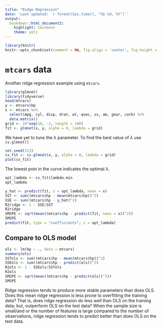 ```yaml
---
title: "Ridge Regression"
date: 'Last updated: `r format(Sys.time(), "%b %d, %Y")`'
output:
  bookdown::html_document2:
    highlight: textmate
    theme: yeti
---
```


```r
library(knitr)
knitr::opts_chunk$set(comment = NA, fig.align = 'center', fig.height = 5, fig.width = 5, prompt = FALSE, highlight = TRUE, tidy = FALSE, warning = FALSE, message = FALSE, tidy.opts=list(blank = TRUE, width.cutoff = 80))
```




# `mtcars` data

Another ridge regression example using `mtcars`.

```r
library(glmnet)
library(tidyverse)
head(mtcars)
y <- mtcars$hp
x <- mtcars %>%
  select(mpg, cyl, disp, drat, wt, qsec, vs, am, gear, carb) %>%
  data.matrix()
grid <- 10^seq(10, -2, length = 100)
fit <- glmnet(x, y, alpha = 0, lambda = grid)
```

We have yet to tune the $\lambda$ parameter.  To find the best value of $\lambda$ use `cv.glmnet()`

```r
set.seed(123)
cv_fit <- cv.glmnet(x, y, alpha = 0, lambda = grid)
plot(cv_fit)
```

The lowest poin in the curve indicates the optimal $\lambda$.

```r
opt_lambda <- cv_fit$lambda.min
opt_lambda
```


```r
y_hat <- predict(fit, s = opt_lambda, newx = x)
SST <- sum((mtcars$hp - mean(mtcars$hp))^2)
SSE <- sum((mtcars$hp - y_hat)^2)
R2ridge <- 1 - SSE/SST
R2ridge
SMSPE <- sqrt(mean((mtcars$hp - predict(fit, newx = x))^2))
SMSPE
predict(fit, type = "coefficients", s = opt_lambda)
```

## Compare to OLS model

```r
ols <- lm(hp ~ ., data = mtcars)
summary(ols)
SSTols <- sum((mtcars$hp - mean(mtcars$hp))^2)
SSEols <- sum((mtcars$hp - predict(ols))^2)
R2ols <- 1 - SSEols/SSTols
R2ols
SMSPE <- sqrt(mean((mtcars$hp - predict(ols))^2))
SMSPE
```

Ridge regression tends to produce more stable parameters than does OLS.  Does this mean ridge regression is less prone to overfitting the training data?  That is, does ridge regression do less well than OLS on the training data; but, outperform OLS on the test data?  When the sample size is small/and or the number of features is large compared to the number of observations, ridge regression tends to predict better than does OLS on the test data.

